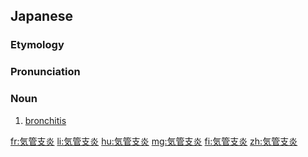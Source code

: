 ==Japanese==
{{DEFAULTSORT:きかんしえん}}
{{wikipedia|lang=ja}}
{{ja-kanjitab|き|かん|し|えん|yomi=o}}

===Etymology===
{{com|ja|気管支|炎|tr1=kikanshi|tr2=en|t1=[[bronchial tube]]|t2=[[-itis]]}}

===Pronunciation===
{{ja-pron|きかんしえん|y=o|acc=4|acc2=0|dev=1}}

===Noun===
{{ja-noun|きかんしえん|hhira=きくわんしえん}}

# {{lb|ja|disease}} [[bronchitis]]

[[fr:気管支炎]]
[[li:気管支炎]]
[[hu:気管支炎]]
[[mg:気管支炎]]
[[fi:気管支炎]]
[[zh:気管支炎]]
